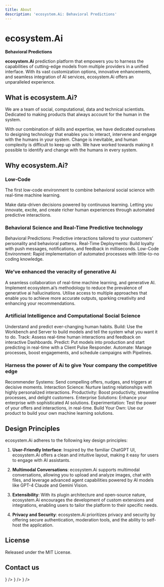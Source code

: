 ```yaml
---
title: About
description: 'ecosystem.Ai: Behavioral Predictions'
---
```



# ecosystem.Ai

**Behavioral Predictions**

**ecosystem.Ai** prediction platform that empowers you to harness the capabilities of cutting-edge models from multiple providers in a unified interface. With its vast customization options, innovative enhancements, and seamless integration of AI services, ecosystem.Ai offers an unparalleled experience.

## What is ecosystem.Ai?

We are a team of social, computational, data and technical scientists. Dedicated to making products that always account for the human in the system.

With our combination of skills and expertise, we have dedicated ourselves to designing technology that enables you to interact, intervene and engage with the humans in your system. Change is inevitable, and human complexity is difficult to keep up with. We have worked towards making it possible to identify and change with the humans in every system.

## Why ecosystem.Ai?

### Low-Code

The first low-code environment to combine behavioral social science with real-time machine learning.

Make data-driven decisions powered by continuous learning. Letting you innovate, excite, and create richer human experiences through automated predictive interactions.

### Behavioral Science and Real-Time Predictive technology

Behavioral Predictions: Predictive interactions tailored to your customers’ personality and behavioral patterns.
Real-Time Deployments: Build loyalty with push messages, notifications, and feedback in milliseconds.
Low-Code Environment: Rapid implementation of automated processes with little-to-no coding knowledge.

### We’ve enhanced the veracity of generative Ai

A seamless collaboration of real-time machine learning, and generative AI. Implement ecosystem.ai’s methodology to reduce the prevalence of generative ai hallucinations. Utilise access to multiple approaches that enable you to achieve more accurate outputs, sparking creativity and enhancing your recommendations.

### Artificial Intelligence and Computational Social Science

Understand and predict ever-changing human habits.
Build: Use the Workbench and Server to build models and tell the system what you want it to do.
Track: Assess real-time human interactions and feedback on interactive Dashboards.
Predict: Put models into production and start predicting in real-time with a Client Pulse Responder.
Automate: Manage processes, boost engagements, and schedule campaigns with Pipelines.

### Harness the power of Ai to give Your company the competitive edge

Recommender Systems: Send compelling offers, nudges, and triggers at decisive moments.
Interaction Science: Nurture lasting relationships with highly personalized interactions.
Productivity: Boost productivity, streamline processes, and delight customers.
Enterprise Solutions: Enhance your enterprise with sophisticated AI solutions.
Experimentation: Test the power of your offers and interactions, in real-time.
Build Your Own: Use our product to build your own machine learning solutions.

## Design Principles

ecosystem.Ai adheres to the following key design principles:

1. **User-Friendly Interface**: Inspired by the familiar ChatGPT UI, ecosystem.Ai offers a clean and intuitive layout, making it easy for users to engage with AI assistants.

2. **Multimodal Conversations**: ecosystem.Ai supports multimodal conversations, allowing you to upload and analyze images, chat with files, and leverage advanced agent capabilities powered by AI models like GPT-4 Claude and Gemini Vision.

3. **Extensibility**: With its plugin architecture and open-source nature, ecosystem.Ai encourages the development of custom extensions and integrations, enabling users to tailor the platform to their specific needs.

4. **Privacy and Security**: ecosystem.Ai prioritizes privacy and security by offering secure authentication, moderation tools, and the ability to self-host the application.

## License

Released under the MIT License.

## Contact us

<Cards num={3}>
  <Cards.Card title="GitHub Discussions" href="/gh-discussions" icon={<Github />} />
  <Cards.Card title="Discord" href="/discord" icon={<Discord />} />
  <Cards.Card title="amy@ecosystem.ai" href="mailto:amy@ecosystem.ai" icon={<Mail />} />
</Cards>
